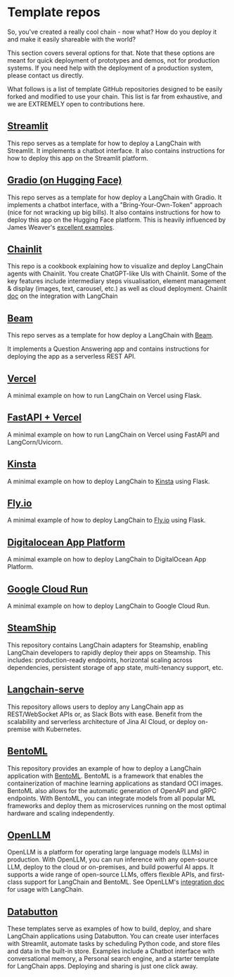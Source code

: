 # Template repos

So, you've created a really cool chain - now what? How do you deploy it and make it easily shareable with the world?

This section covers several options for that. Note that these options are meant for quick deployment of prototypes and demos, not for production systems. If you need help with the deployment of a production system, please contact us directly.

What follows is a list of template GitHub repositories designed to be easily forked and modified to use your chain. This list is far from exhaustive, and we are EXTREMELY open to contributions here.

## [Streamlit](https://github.com/hwchase17/langchain-streamlit-template)

This repo serves as a template for how to deploy a LangChain with Streamlit.
It implements a chatbot interface.
It also contains instructions for how to deploy this app on the Streamlit platform.

## [Gradio (on Hugging Face)](https://github.com/hwchase17/langchain-gradio-template)

This repo serves as a template for how deploy a LangChain with Gradio.
It implements a chatbot interface, with a "Bring-Your-Own-Token" approach (nice for not wracking up big bills).
It also contains instructions for how to deploy this app on the Hugging Face platform.
This is heavily influenced by James Weaver's [excellent examples](https://huggingface.co/JavaFXpert).

## [Chainlit](https://github.com/Chainlit/cookbook)

This repo is a cookbook explaining how to visualize and deploy LangChain agents with Chainlit.
You create ChatGPT-like UIs with Chainlit. Some of the key features include intermediary steps visualisation, element management & display (images, text, carousel, etc.) as well as cloud deployment.
Chainlit [doc](https://docs.chainlit.io/langchain) on the integration with LangChain

## [Beam](https://github.com/slai-labs/get-beam/tree/main/examples/langchain-question-answering)

This repo serves as a template for how deploy a LangChain with [Beam](https://beam.cloud).

It implements a Question Answering app and contains instructions for deploying the app as a serverless REST API.

## [Vercel](https://github.com/homanp/vercel-langchain)

A minimal example on how to run LangChain on Vercel using Flask.

## [FastAPI + Vercel](https://github.com/msoedov/langcorn)

A minimal example on how to run LangChain on Vercel using FastAPI and LangCorn/Uvicorn.

## [Kinsta](https://github.com/kinsta/hello-world-langchain)

A minimal example on how to deploy LangChain to [Kinsta](https://kinsta.com) using Flask.

## [Fly.io](https://github.com/fly-apps/hello-fly-langchain)

A minimal example of how to deploy LangChain to [Fly.io](https://fly.io/) using Flask.

## [Digitalocean App Platform](https://github.com/homanp/digitalocean-langchain)

A minimal example on how to deploy LangChain to DigitalOcean App Platform.

## [Google Cloud Run](https://github.com/homanp/gcp-langchain)

A minimal example on how to deploy LangChain to Google Cloud Run.

## [SteamShip](https://github.com/steamship-core/steamship-langchain/)

This repository contains LangChain adapters for Steamship, enabling LangChain developers to rapidly deploy their apps on Steamship. This includes: production-ready endpoints, horizontal scaling across dependencies, persistent storage of app state, multi-tenancy support, etc.

## [Langchain-serve](https://github.com/jina-ai/langchain-serve)

This repository allows users to deploy any LangChain app as REST/WebSocket APIs or, as Slack Bots with ease. Benefit from the scalability and serverless architecture of Jina AI Cloud, or deploy on-premise with Kubernetes.

## [BentoML](https://github.com/ssheng/BentoChain)

This repository provides an example of how to deploy a LangChain application with [BentoML](https://github.com/bentoml/BentoML). BentoML is a framework that enables the containerization of machine learning applications as standard OCI images. BentoML also allows for the automatic generation of OpenAPI and gRPC endpoints. With BentoML, you can integrate models from all popular ML frameworks and deploy them as microservices running on the most optimal hardware and scaling independently.

## [OpenLLM](https://github.com/bentoml/OpenLLM)

OpenLLM is a platform for operating large language models (LLMs) in production. With OpenLLM, you can run inference with any open-source LLM, deploy to the cloud or on-premises, and build powerful AI apps. It supports a wide range of open-source LLMs, offers flexible APIs, and first-class support for LangChain and BentoML.
See OpenLLM's [integration doc](https://github.com/bentoml/OpenLLM#%EF%B8%8F-integrations) for usage with LangChain.

## [Databutton](https://databutton.com/home?new-data-app=true)

These templates serve as examples of how to build, deploy, and share LangChain applications using Databutton. You can create user interfaces with Streamlit, automate tasks by scheduling Python code, and store files and data in the built-in store. Examples include a Chatbot interface with conversational memory, a Personal search engine, and a starter template for LangChain apps. Deploying and sharing is just one click away.
